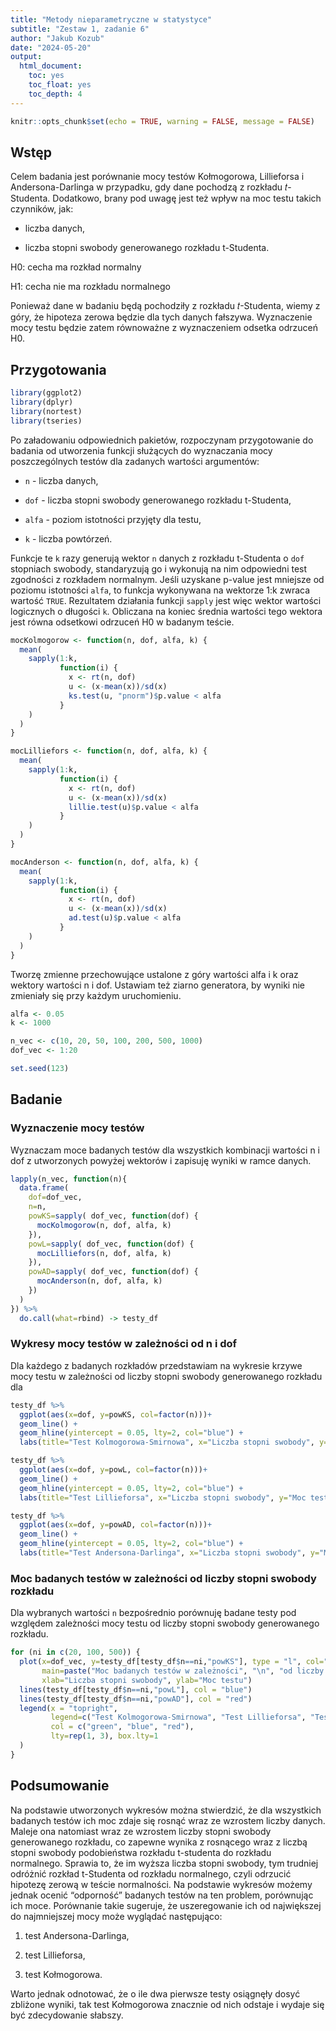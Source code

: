 ---
title: "Metody nieparametryczne w statystyce"
subtitle: "Zestaw 1, zadanie 6"
author: "Jakub Kozub"
date: "2024-05-20"
output:
  html_document:
    toc: yes
    toc_float: yes
    toc_depth: 4
---

```{r setup, include=FALSE}
knitr::opts_chunk$set(echo = TRUE, warning = FALSE, message = FALSE)
```


## Wstęp

Celem badania jest porównanie mocy testów Kołmogorowa, Lillieforsa i Andersona-Darlinga w przypadku, gdy dane pochodzą z rozkładu 𝑡-Studenta. Dodatkowo, brany pod uwagę jest też wpływ na moc testu takich czynników, jak:

* liczba danych,

* liczba stopni swobody generowanego rozkładu t-Studenta.


H0: cecha ma rozkład normalny

H1: cecha nie ma rozkładu normalnego

Ponieważ dane w badaniu będą pochodziły z rozkładu 𝑡-Studenta, wiemy z góry, że hipoteza zerowa będzie dla tych danych fałszywa. Wyznaczenie mocy testu będzie zatem równoważne z wyznaczeniem odsetka odrzuceń H0.

## Przygotowania

```{r}
library(ggplot2)
library(dplyr)
library(nortest)
library(tseries)
```

Po załadowaniu odpowiednich pakietów, rozpoczynam przygotowanie do badania od utworzenia funkcji służących do wyznaczania mocy poszczególnych testów dla zadanych wartości argumentów:

* `n` - liczba danych,

* `dof` - liczba stopni swobody generowanego rozkładu t-Studenta,

* `alfa` - poziom istotności przyjęty dla testu,

* `k` - liczba powtórzeń.

Funkcje te `k` razy generują wektor `n` danych z rozkładu t-Studenta o `dof` stopniach swobody, standaryzują go i wykonują na nim odpowiedni test zgodności z rozkładem normalnym. Jeśli uzyskane p-value jest mniejsze od poziomu istotności `alfa`, to funkcja wykonywana na wektorze 1:k zwraca wartość `TRUE`. Rezultatem działania funkcji `sapply` jest więc wektor wartości logicznych o długości `k`. Obliczana na koniec średnia wartości tego wektora jest równa odsetkowi odrzuceń H0 w badanym teście.

```{r}

mocKolmogorow <- function(n, dof, alfa, k) {
  mean(
    sapply(1:k,
           function(i) {
             x <- rt(n, dof)
             u <- (x-mean(x))/sd(x)
             ks.test(u, "pnorm")$p.value < alfa
           }
    )
  )
}

mocLilliefors <- function(n, dof, alfa, k) {
  mean(
    sapply(1:k,
           function(i) {
             x <- rt(n, dof)
             u <- (x-mean(x))/sd(x)
             lillie.test(u)$p.value < alfa
           }
    )
  )
}

mocAnderson <- function(n, dof, alfa, k) {
  mean(
    sapply(1:k,
           function(i) {
             x <- rt(n, dof)
             u <- (x-mean(x))/sd(x)
             ad.test(u)$p.value < alfa
           }
    )
  )
}
```

Tworzę zmienne przechowujące ustalone z góry wartości alfa i k oraz wektory wartości n i dof. Ustawiam też ziarno generatora, by wyniki nie zmieniały się przy każdym uruchomieniu.

```{r}
alfa <- 0.05
k <- 1000

n_vec <- c(10, 20, 50, 100, 200, 500, 1000)
dof_vec <- 1:20

set.seed(123)
```


## Badanie

### Wyznaczenie mocy testów

Wyznaczam moce badanych testów dla wszystkich kombinacji wartości n i dof z utworzonych powyżej wektorów i zapisuję wyniki w ramce danych.

```{r}
lapply(n_vec, function(n){
  data.frame(
    dof=dof_vec,
    n=n,
    powKS=sapply( dof_vec, function(dof) {
      mocKolmogorow(n, dof, alfa, k)
    }),
    powL=sapply( dof_vec, function(dof) {
      mocLilliefors(n, dof, alfa, k)
    }),
    powAD=sapply( dof_vec, function(dof) {
      mocAnderson(n, dof, alfa, k)
    })
  )
}) %>% 
  do.call(what=rbind) -> testy_df
```


### Wykresy mocy testów w zależności od n i dof

Dla każdego z badanych rozkładów przedstawiam na wykresie krzywe mocy testu w zależności od liczby stopni swobody generowanego rozkładu dla 

```{r}
testy_df %>%
  ggplot(aes(x=dof, y=powKS, col=factor(n)))+
  geom_line() +
  geom_hline(yintercept = 0.05, lty=2, col="blue") +
  labs(title="Test Kolmogorowa-Smirnowa", x="Liczba stopni swobody", y="Moc testu", col="Liczba danych")

```


```{r, echo=FALSE}
testy_df %>%
  ggplot(aes(x=dof, y=powL, col=factor(n)))+
  geom_line() +
  geom_hline(yintercept = 0.05, lty=2, col="blue") +
  labs(title="Test Lillieforsa", x="Liczba stopni swobody", y="Moc testu", col="Liczba danych")

testy_df %>%
  ggplot(aes(x=dof, y=powAD, col=factor(n)))+
  geom_line() +
  geom_hline(yintercept = 0.05, lty=2, col="blue") +
  labs(title="Test Andersona-Darlinga", x="Liczba stopni swobody", y="Moc testu", col="Liczba danych")

```


### Moc badanych testów w zależności od liczby stopni swobody rozkładu

Dla wybranych wartości `n` bezpośrednio porównuję badane testy pod względem zależności mocy testu od liczby stopni swobody generowanego rozkładu.

```{r}
for (ni in c(20, 100, 500)) {
  plot(x=dof_vec, y=testy_df[testy_df$n==ni,"powKS"], type = "l", col="green",
       main=paste("Moc badanych testów w zależności", "\n", "od liczby stopni swobody rozkładu dla n =", ni),
       xlab="Liczba stopni swobody", ylab="Moc testu")
  lines(testy_df[testy_df$n==ni,"powL"], col = "blue")
  lines(testy_df[testy_df$n==ni,"powAD"], col = "red")
  legend(x = "topright", 
         legend=c("Test Kolmogorowa-Smirnowa", "Test Lillieforsa", "Test Andersona-Darlinga"),  
         col = c("green", "blue", "red"),
         lty=rep(1, 3), box.lty=1
  ) 
}
```


## Podsumowanie

Na podstawie utworzonych wykresów można stwierdzić, że dla wszystkich badanych testów ich moc zdaje się rosnąć wraz ze wzrostem liczby danych. Maleje ona natomiast wraz ze wzrostem liczby stopni swobody generowanego rozkładu, co zapewne wynika z rosnącego wraz z liczbą stopni swobody podobieństwa rozkładu t-studenta do rozkładu normalnego. Sprawia to, że im wyższa liczba stopni swobody, tym trudniej odróżnić rozkład t-Studenta od rozkładu normalnego, czyli odrzucić hipotezę zerową w teście normalności. Na podstawie wykresów możemy jednak ocenić "odporność" badanych testów na ten problem, porównując ich moce. Porównanie takie sugeruje, że uszeregowanie ich od największej do najmniejszej mocy może wyglądać następująco:

1. test Andersona-Darlinga,

2. test Lillieforsa,

3. test Kołmogorowa.

Warto jednak odnotować, że o ile dwa pierwsze testy osiągnęły dosyć zbliżone wyniki, tak test Kołmogorowa znacznie od nich odstaje i wydaje się być zdecydowanie słabszy.
